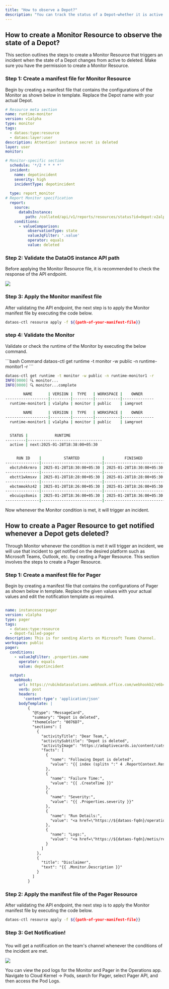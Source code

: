 ```yaml
---
title: "How to observe a Depot?"
description: "You can track the status of a Depot—whether it is active or deleted—using the Monitor Resource and Metis UI. Additionally, you can configure Pager Resource to receive notifications if a Depot is deleted."
---
```


## How to create a Monitor Resource to observe the state of a Depot?

This section outlines the steps to create a Monitor Resource that triggers an incident when the state of a Depot changes from active to deleted. Make sure you have the permission to create a Monitor Resource.

### Step 1: Create a manifest file for Monitor Resource

Begin by creating a manifest file that contains the configurations of the Monitor as shown below in template. Replace the Depot name with your actual Depot.

```yaml
# Resource meta section
name: runtime-monitor
version: v1alpha
type: monitor
tags:
  - dataos:type:resource
  - dataos:layer:user
description: Attention! instance secret is deleted
layer: user
monitor:

# Monitor-specific section
  schedule: '*/2 * * * *'
  incident:
    name: depotincident
    severity: high
    incidentType: depotincident
    
  type: report_monitor
# Report Monitor specification
  report:
    source:
      dataOsInstance:
         path: /collated/api/v1/reports/resources/status?id=depot:v2alpha:bigquery-depot
    conditions:
      - valueComparison:
          observationType: state
          valueJqFilter: '.value'
          operator: equals
          value: deleted
```

### Step 2: Validate the  DataOS instance API path&#x20;

Before applying the Monitor Resource file, it is recommended to check the response of the API endpoint.

![](/Screenshotfrom2025-01-2914-41-07.png)

### Step 3: Apply the Monitor manifest file

After validating the API endpoint, the next step is to apply the Monitor manifest file by executing the code below.

```bash
dataos-ctl resource apply -f ${{path-of-your-manifest-file}}
```

### step 4: Validate the Monitor

Validate or check the runtime of the Monitor by executing the below command.

<CodeGroup>
  ```bash Command
  dataos-ctl get runtime -t monitor -w public -n runtime-monitor1 -r 
  ```

  ```bash Expected output
  dataos-ctl get runtime -t monitor -w public -n runtime-monitor1 -r         
  INFO[0000] 🔍 monitor...                                 
  INFO[0000] 🔍 monitor...complete                         

          NAME       | VERSION |  TYPE   | WORKSPACE |    OWNER     
  -------------------|---------|---------|-----------|--------------
    runtime-monitor1 | v1alpha | monitor | public    | iamgroot  

          NAME       | VERSION |  TYPE   | WORKSPACE |    OWNER     
  -------------------|---------|---------|-----------|--------------
    runtime-monitor1 | v1alpha | monitor | public    | iamgroot  


    STATUS |            RUNTIME              
  ---------|---------------------------------
    active | next:2025-01-28T18:38:00+05:30  


       RUN ID    |          STARTED          |         FINISHED          | RUN STATUS |                                                                     RESULT                                                                      
  ---------------|---------------------------|---------------------------|------------|-------------------------------------------------------------------------------------------------------------------------------------------------
    ebctzh4krmro | 2025-01-28T18:30:00+05:30 | 2025-01-28T18:30:00+05:30 | completed  | 🟧 monitor condition not met for monitor: 'runtime_monitor1_public'  
  ---------------|---------------------------|---------------------------|------------|----------------------------------------------------------------------
    ebctt1wkmsxv | 2025-01-28T18:28:00+05:30 | 2025-01-28T18:28:00+05:30 | completed  | 🟧 monitor condition not met for monitor: 'runtime_monitor1_public'  
  ---------------|---------------------------|---------------------------|------------|----------------------------------------------------------------------
    ebctmmokhz42 | 2025-01-28T18:26:00+05:30 | 2025-01-28T18:26:00+05:30 | completed  | 🟧 monitor condition not met for monitor: 'runtime_monitor1_public'  
  ---------------|---------------------------|---------------------------|------------|----------------------------------------------------------------------
    ebcuiqs8omis | 2025-01-28T18:36:00+05:30 | 2025-01-28T18:36:00+05:30 | completed  | 🟩 monitor condition met for monitor: 'runtime_monitor1_public', 'instance-secret:v1:modern-docker-secret', created incident id 'ebcuird1u680'  
  ---------------|---------------------------|---------------------------|------------|-------------------------------------------------------------------------------------------------------------------------------------------------


  ```
</CodeGroup>

Now whenever the Monitor condition is met, it will trigger an incident.

## How to create a Pager Resource to get notified whenever a Depot gets deleted?

Through Monitor whenever the condition is met it will trigger an incident, we will use that incident to get notified on the desired platform such as Microsoft Teams, Outlook, etc. by creating a Pager Resource. This section involves the steps to create a Pager Resource.

### Step 1: Create a manifest file for Pager

Begin by creating a manifest file that contains the configurations of Pager as shown below in template. Replace the given values with your actual values and edit the notification template as required.

```yaml

name: instancesecrpager
version: v1alpha
type: pager
tags:
  - dataos:type:resource
  - depot-failed-pager
description: This is for sending Alerts on Microsoft Teams Channel.
workspace: public
pager:
  conditions:
    - valueJqFilter: .properties.name
      operator: equals
      value: depotincident

  output:
    webHook:
      url: https://rubikdatasolutions.webhook.office.com/webhookb2/e6b48e18-bdb1-4ffc-98d5-cf4a3826lkh4@2e22bdde-3ec2-43f5-bf92-78e9f35a44fb/IncomingWebhook/d23792bec444445gg8bb7193145gg5he985/631bd149-c89d-4d3b-8979-8e364f62b419/V2ZJfUrl5d8I5xPhM80JyeE9LqKHU53gPsJQX9H8I2fOs1
      verb: post
      headers:
        'content-type': 'application/json'
      bodyTemplate: |
          {
            "@type": "MessageCard",
            "summary": "Depot is deleted",
            "themeColor": "0076D7",
            "sections": [
              {
                "activityTitle": "Dear Team,",
                "activitySubtitle": "Depot is deleted",
                "activityImage": "https://adaptivecards.io/content/cats/3.png",
                "facts": [
                  {
                    "name": "Following Depot is deleted",
                    "value": "{{ index (splitn ":" 4 .ReportContext.ResourceId) "_2" }}"
                  },
                  {
                    "name": "Failure Time:",
                    "value": "{{ .CreateTime }}"
                  },
                  {
                    "name": "Severity:",
                    "value": "{{ .Properties.severity }}"
                  },
                  {
                    "name": "Run Details:",
                    "value": "<a href=\"https://${dataos-fqdn}/operations/user-space/resources/resource-status?name={{ index (splitn ":" 4 .ReportContext.ResourceId) "_2" }}&type=depot\">Operation</a>"
                  },
                  {
                    "name": "Logs:",
                    "value": "<a href=\"https://${dataos-fqdn}/metis/resources/depot/dataos.public.{{ index (splitn ":" 4 .ReportContext.ResourceId) "_2" }}/run_history\">Metis</a>"
                  }
                ]
              },
              {
                "title": "Disclaimer",
                "text": "{{ .Monitor.Description }}"
              }
            ]
          }
```

### Step 2: Apply the manifest file of the Pager Resource

After validating the API endpoint, the next step is to apply the Monitor manifest file by executing the code below.

```bash
dataos-ctl resource apply -f ${{path-of-your-manifest-file}}
```

### Step 3: Get Notification!

###

You will get a notification on the team's channel whenever the conditions of the incident are met.

![](/Screenshotfrom2025-01-2913-09-50.png)

<Tip>
  You can view the pod logs for the Monitor and Pager in the Operations app. Navigate to Cloud Kernel → Pods, search for Pager, select Pager API, and then access the Pod Logs.
</Tip>